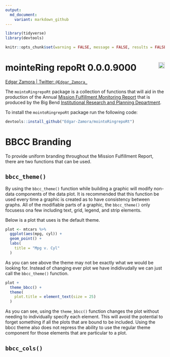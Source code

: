```yaml
---
output:
  md_document:
    variant: markdown_github
---
```


```r
library(tidyverse)
library(devtools)

knitr::opts_chunk$set(warning = FALSE, message = FALSE, results = FALSE, eval = FALSE)

```

# mointeRing repoRt 0.0.0.9000 <img src="man/hex.png" align="right" style="width:20px;height:20px;"/>

[Edgar Zamora \| Twitter: `@Edgar_Zamora_`](https://twitter.com/Edgar_Zamora_)

The `mointoRingrepoRt` package is a collection of functions that will aid in the production of the Annual [Mission Fulfillment Monitoring Report](https://www.bigbend.edu/monitoring-reports/) that is produced by the Big Bend [Institutional Research and Planning Department](https://www.bigbend.edu/information-center/institutional-research-planning/).

To install the `mointoRingrepoRt` package run the following code:

```r
devtools::install_github("Edgar-Zamora/mointoRingrepoRt")
```

# BBCC Branding

To provide uniform branding throughout the Mission Fulfillment Report, there are two functions that can be used. 

## `bbcc_theme()`

By using the `bbcc_theme()` function while building a graphic will modify non-data components of the data plot. It is recommended that this function be used every time a graphic is created as to have consistency between graphs. All of the modifiable parts of a graphic, the `bbcc_theme()` only focusess ona few including text, grid, legend, and strip elements.

Below is a plot that uses is the default theme.

```r
plot <- mtcars %>%
  ggplot(aes(mpg, cyl)) +
  geom_point() +
  labs(
    title = "Mpg v. Cyl"
  )

```

As you can see above the theme may not be exactly what we would be looking for. Instead of changing ever plot we have indidivudally we can just call the `bbcc_theme()` function. 

```r
plot +
  theme_bbcc() +
  theme(
    plot.title = element_text(size = 25)
  )

```

As you can see, using the `theme_bbcc()` function changes the plot without needing to individually specify each element. This will avoid the potential to forget something if all the plots that are bound to be included. Using the bbcc theme also does not repress the ability to use the regular theme component for those elements that are particular to a plot. 

## `bbcc_cols()`





